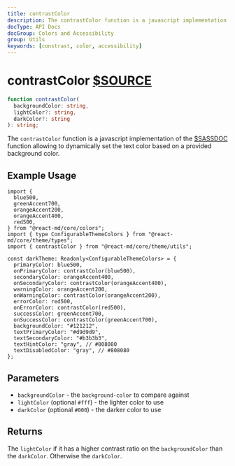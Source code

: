 ```yaml
---
title: contrastColor
description: The contrastColor function is a javascript implementation of the contrast-color function allowing to dynamically set the text color based on a provided background color.
docType: API Docs
docGroup: Colors and Accessibility
group: Utils
keywords: [constrast, color, accessibility]
---
```


# contrastColor [$SOURCE](packages/core/src/theme/utils.tsL186)

```ts disableTransform
function contrastColor(
  backgroundColor: string,
  lightColor?: string,
  darkColor?: string
): string;
```

The `contrastColor` function is a javascript implementation of the
[$SASSDOC](contrast-color) function allowing to dynamically set the text color based
on a provided background color.

## Example Usage

```tsx disableTransform
import {
  blue500,
  greenAccent700,
  orangeAccent200,
  orangeAccent400,
  red500,
} from "@react-md/core/colors";
import { type ConfigurableThemeColors } from "@react-md/core/theme/types";
import { contrastColor } from "@react-md/core/theme/utils";

const darkTheme: Readonly<ConfigurableThemeColors> = {
  primaryColor: blue500,
  onPrimaryColor: contrastColor(blue500),
  secondaryColor: orangeAccent400,
  onSecondaryColor: contrastColor(orangeAccent400),
  warningColor: orangeAccent200,
  onWarningColor: contrastColor(orangeAccent200),
  errorColor: red500,
  onErrorColor: contrastColor(red500),
  successColor: greenAccent700,
  onSuccessColor: contrastColor(greenAccent700),
  backgroundColor: "#121212",
  textPrimaryColor: "#d9d9d9",
  textSecondaryColor: "#b3b3b3",
  textHintColor: "gray", // #808080
  textDisabledColor: "gray", // #808080
};
```

## Parameters

- `backgroundColor` - the `background-color` to compare against
- `lightColor` (optional `#fff`) - the lighter color to use
- `darkColor` (optional `#000`) - the darker color to use

## Returns

The `lightColor` if it has a higher contrast ratio on the `backgroundColor`
than the `darkColor`. Otherwise the `darkColor`.
